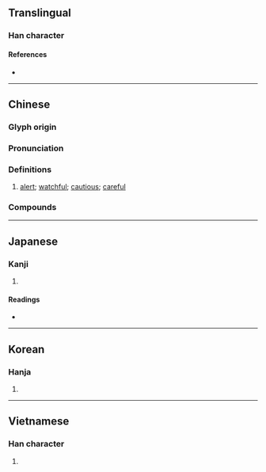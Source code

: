 {{character info}}
==Translingual==

===Han character===
{{Han char|rn=61|rad=心|as=08|sn=11|four=96027|canj=PAPH|ids=⿰忄易}}

====References====
* {{Han ref|kx=0390.480|dkj=10803|dj=0725.130|hdz=42315.080|uh=60D5|ud=24789|bh=B1A7|bd=45479}}

----

==Chinese==
{{zh-forms}}

===Glyph origin===
{{Han etym}}

===Pronunciation===
{{zh-pron
|m=tì
|c=tik1
|mc=y
|oc=y
|cat=a
}}

===Definitions===
{{zh-hanzi}}

# [[alert]]; [[watchful]]; [[cautious]]; [[careful]]

===Compounds===
{{zh-der|儆惕|夕惕|夕惕若厲|寅憂夕惕|怵惕|悚惕|惕勵|惕厲|惕息|惕惕|惕慄|戒惕|朝乾夕惕|朝兢夕惕|警惕}}

----

==Japanese==

===Kanji===
{{ja-kanji|grade=|rs=心08}}

# {{rfdef|ja|sort=心08}}

====Readings====
* {{ja-readings|on=[[てき]] (teki), [[ちゃく]] (chaku)|kun=[[つつしむ]] (tsutsushimu)}}

----

==Korean==

===Hanja===
{{ko-hanja|hangeul=척|eumhun=|rv=cheok|mr=ch'ŏk|y=chek}}

# {{rfdef|ko|sort=心08}}

----

==Vietnamese==

===Han character===
{{vi-hantu|[[thích]], [[rẻ]], [[dịch]]|rs=心08}}

# {{rfdef|vi|sort=心08}}